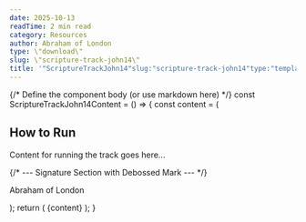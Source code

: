 ```yaml
---
date: 2025-10-13
readTime: 2 min read
category: Resources
author: Abraham of London
type: \"download\"
slug: \"scripture-track-john14\"
title: '"ScriptureTrackJohn14"slug:"scripture-track-john14"type:"template"slug:"scripture-track-john14"type:"Download"title:"ScriptureTrackJohn14"date:2025-10-13author:"AbrahamofLondon"readTime:2minreadcategory:"Resources"'
---
```



{/* Define the component body (or use markdown here) */}
const ScriptureTrackJohn14Content = () => {
const content = (

<div className="text-deepCharcoal">
  <h2>How to Run</h2>
  <p>Content for running the track goes here...</p>
  {/* --- Signature Section with Debossed Mark --- */}
  <div className="mt-12 pt-8 border-t border-lightGrey flex flex-col items-end">
    <EmbossedSign src="/assets/images/signature/abraham-of-london-cursive.svg" alt="Abraham of London Signature" width={200} height={60} effect="deboss" baseColor="transparent" className="mb-1" />
    <p className="text-sm font-serif text-forest">Abraham of London</p>
  </div>
</div>
); return (<BrandFrame title="Scripture Track John 14" subtitle="Assurance Obedience The Helper Peace" pageSize="A4">
  {content}
</BrandFrame>
); }

<ScriptureTrackJohn14Content />
